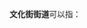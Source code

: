 '''文化街街道'''可以指：
{{PRC admin/disambig|41/07/02/007/000|64/01/04/003/000}}
{{disambig|cat=五字乡级行政区划-街道名消歧义}}